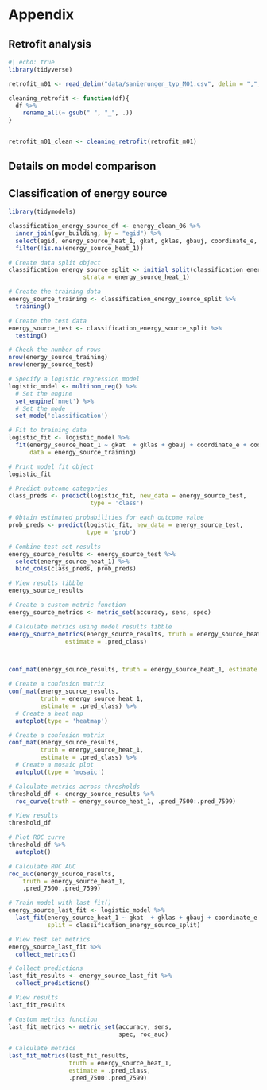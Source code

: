 # Appendix

## Retrofit analysis

```r
#| echo: true
library(tidyverse)

retrofit_m01 <- read_delim("data/sanierungen_typ_M01.csv", delim = ",", show_col_types = FALSE)

cleaning_retrofit <- function(df){
  df %>%
    rename_all(~ gsub(" ", "_", .))
}


retrofit_m01_clean <- cleaning_retrofit(retrofit_m01)
```

## Details on model comparison

## Classification of energy source

```r
library(tidymodels)

classification_energy_source_df <- energy_clean_06 %>%
  inner_join(gwr_building, by = "egid") %>%
  select(egid, energy_source_heat_1, gkat, gklas, gbauj, coordinate_e, coordinate_n, district_heating_role, gross_floor_area, num_dwellings, num_floors) %>%
  filter(!is.na(energy_source_heat_1))
```


```r
# Create data split object
classification_energy_source_split <- initial_split(classification_energy_source_df, prop = 0.75,
                     strata = energy_source_heat_1)

# Create the training data
energy_source_training <- classification_energy_source_split %>% 
  training()

# Create the test data
energy_source_test <- classification_energy_source_split %>% 
  testing()

# Check the number of rows
nrow(energy_source_training)
nrow(energy_source_test)
```

```r
# Specify a logistic regression model
logistic_model <- multinom_reg() %>% 
  # Set the engine
  set_engine('nnet') %>% 
  # Set the mode
  set_mode('classification')

# Fit to training data
logistic_fit <- logistic_model %>% 
  fit(energy_source_heat_1 ~ gkat  + gklas + gbauj + coordinate_e + coordinate_n,
      data = energy_source_training)

# Print model fit object
logistic_fit
```

```r
# Predict outcome categories
class_preds <- predict(logistic_fit, new_data = energy_source_test,
                       type = 'class')

# Obtain estimated probabilities for each outcome value
prob_preds <- predict(logistic_fit, new_data = energy_source_test, 
                      type = 'prob')

# Combine test set results
energy_source_results <- energy_source_test %>% 
  select(energy_source_heat_1) %>% 
  bind_cols(class_preds, prob_preds)

# View results tibble
energy_source_results
```

```r
# Create a custom metric function
energy_source_metrics <- metric_set(accuracy, sens, spec)

# Calculate metrics using model results tibble
energy_source_metrics(energy_source_results, truth = energy_source_heat_1,
                estimate = .pred_class)



conf_mat(energy_source_results, truth = energy_source_heat_1, estimate = .pred_class)
```

```r
# Create a confusion matrix
conf_mat(energy_source_results,
         truth = energy_source_heat_1,
         estimate = .pred_class) %>% 
  # Create a heat map
  autoplot(type = 'heatmap')

# Create a confusion matrix
conf_mat(energy_source_results,
         truth = energy_source_heat_1,
         estimate = .pred_class) %>% 
  # Create a mosaic plot
  autoplot(type = 'mosaic')
```

```r
# Calculate metrics across thresholds
threshold_df <- energy_source_results %>% 
  roc_curve(truth = energy_source_heat_1, .pred_7500:.pred_7599)

# View results
threshold_df

# Plot ROC curve
threshold_df %>% 
  autoplot()

# Calculate ROC AUC
roc_auc(energy_source_results,
    truth = energy_source_heat_1, 
    .pred_7500:.pred_7599)
```
```r
# Train model with last_fit()
energy_source_last_fit <- logistic_model %>% 
  last_fit(energy_source_heat_1 ~ gkat  + gklas + gbauj + coordinate_e + coordinate_n,
           split = classification_energy_source_split)

# View test set metrics
energy_source_last_fit %>% 
  collect_metrics()

# Collect predictions
last_fit_results <- energy_source_last_fit %>% 
  collect_predictions()

# View results
last_fit_results

# Custom metrics function
last_fit_metrics <- metric_set(accuracy, sens,
                               spec, roc_auc)

# Calculate metrics
last_fit_metrics(last_fit_results,
                 truth = energy_source_heat_1,
                 estimate = .pred_class,
                 .pred_7500:.pred_7599)
```


